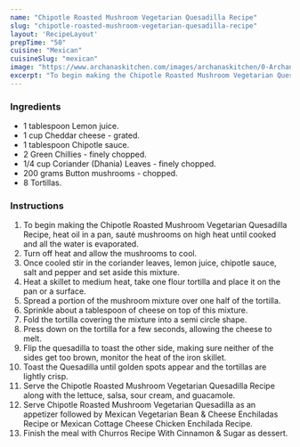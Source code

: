 ---
name: "Chipotle Roasted Mushroom Vegetarian Quesadilla Recipe"
slug: "chipotle-roasted-mushroom-vegetarian-quesadilla-recipe"
layout: 'RecipeLayout'
prepTime: "50"
cuisine: "Mexican"
cuisineSlug: "mexican"
image: "https://www.archanaskitchen.com/images/archanaskitchen/0-Archanas-Kitchen-Recipes/2016/1-Archana/Chipotle_Roasted_Mushroom_Vegetarian_Quesadilla-6.jpg"
excerpt: "To begin making the Chipotle Roasted Mushroom Vegetarian Quesadilla Recipe, heat oil in a pan, sauté mushrooms on high heat until cooked and all the water is evaporated"
---

### Ingredients

- 1 tablespoon Lemon juice.
- 1 cup Cheddar cheese - grated.
- 1 tablespoon Chipotle sauce.
- 2 Green Chillies - finely chopped.
- 1/4 cup Coriander (Dhania) Leaves - finely chopped.
- 200 grams Button mushrooms - chopped.
- 8 Tortillas.

### Instructions

1. To begin making the Chipotle Roasted Mushroom Vegetarian Quesadilla Recipe, heat oil in a pan, sauté mushrooms on high heat until cooked and all the water is evaporated.
1. Turn off heat and allow the mushrooms to cool.
1. Once cooled stir in the coriander leaves, lemon juice, chipotle sauce, salt and pepper and set aside this mixture.
1. Heat a skillet to medium heat, take one flour tortilla and place it on the pan or a surface.
1. Spread a portion of the mushroom mixture over one half of the tortilla.
1. Sprinkle about a tablespoon of cheese on top of this mixture.
1. Fold the tortilla covering the mixture into a semi circle shape.
1. Press down on the tortilla for a few seconds, allowing the cheese to melt.
1. Flip the quesadilla to toast the other side, making sure neither of the sides get too brown, monitor the heat of the iron skillet.
1. Toast the Quesadilla until golden spots appear and the tortillas are lightly crisp.
1. Serve the Chipotle Roasted Mushroom Vegetarian Quesadilla Recipe along with the lettuce, salsa, sour cream, and guacamole.
1. Serve Chipotle Roasted Mushroom Vegetarian Quesadilla as an appetizer followed by Mexican Vegetarian Bean & Cheese Enchiladas Recipe or Mexican Cottage Cheese Chicken Enchilada Recipe.
1. Finish the meal with Churros Recipe With Cinnamon & Sugar as dessert.
